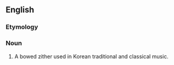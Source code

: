 ==English==
{{wikipedia}}

===Etymology===
{{bor|en|ko|아쟁|withtext=1}}

===Noun===
{{en-noun|?}}

# A bowed zither used in Korean traditional and classical music.